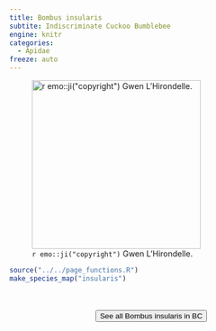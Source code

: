 ```yaml
---
title: Bombus insularis
subtite: Indiscriminate Cuckoo Bumblebee
engine: knitr
categories:
  - Apidae
freeze: auto
---
```

![`r emo::ji("copyright")` Gwen L'Hirondelle.](https://inaturalist-open-data.s3.amazonaws.com/photos/242676158/medium.jpeg){height=300}





```r
source("../../page_functions.R")
make_species_map("insularis")
```
<br><br>
<center>


<a href="https://inaturalist.ca/observations?place_id=7085&subview=map&taxon_id=143036"><button type="button" class="btn btn-secondary">See all Bombus insularis in BC <i class="fa-solid fa-arrow-up-right-from-square"></i> </button></a>
</center>
